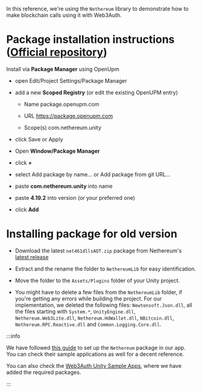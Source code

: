In this reference, we're using the `Nethereum` library to demonstrate how to make blockchain calls
using it with Web3Auth.

# Package installation instructions ([Official repository](https://github.com/Nethereum/Nethereum.Unity))

Install via **Package Manager** using OpenUpm

- open Edit/Project Settings/Package Manager

- add a new **Scoped Registry** (or edit the existing OpenUPM entry)

  - Name package.openupm.com

  - URL https://package.openupm.com

  - Scope(s) com.nethereum.unity

- click Save or Apply

- Open **Window/Package Manager**

- click **+**

- select Add package by name... or Add package from git URL...

- paste **com.nethereum.unity** into name

- paste **4.19.2** into version (or your preferred one)

- click **Add**

# Installing package for old version

- Download the latest `net461dllsAOT.zip` package from Nethereum's
  [latest release](https://github.com/Nethereum/Nethereum/releases)

- Extract and the rename the folder to `NethereumLib` for easy identification.

- Move the folder to the `Assets/Plugins` folder of your Unity project.

- You might have to delete a few files from the `NethereumLib` folder, if you're getting any errors
  while building the project. For our implementation, we deleted the following files:
  `Newtonsoft.Json.dll`, all the files starting with `System.*`, `UnityEngine.dll`,
  `Nethereum.Web3Lite.dll`, `Nethereum.HdWallet.dll`, `NBitcoin.dll`, `Nethereum.RPC.Reactive.dll`
  and `Common.Logging.Core.dll`.

:::info

We have followed [this guide](https://docs.nethereum.com/en/latest/unity3d-introduction/) to set up
the `Nethereum` package in our app. You can check their sample applications as well for a decent
reference.

You can also check the
[Web3Auth Unity Sample Apps](/examples?product=Plug+and+Play&sdk=Plug+and+Play+Unity+SDK), where we
have added the required packages.

:::

